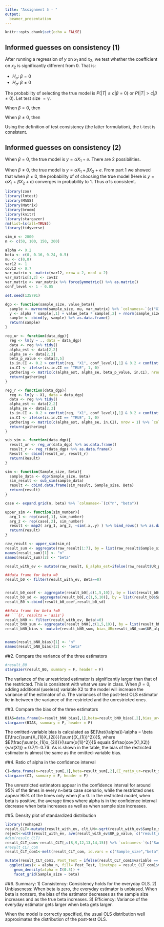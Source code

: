 ```yaml
---
title: "Assignment 5 - "
output:
  beamer_presentation
---
```


```r
knitr::opts_chunk$set(echo = FALSE)
```

## Informed guesses on consistency (1)

After running a regression of $y$ on $x_1$ and $x_2$, we test whether the coefficient on $x_2$ is significantly different from $0$. That is:

- $H_o$: $\beta = 0$
- $H_a$: $\beta \neq 0$

The probability of selecting the true model is $P(|T|\leq c | \beta=0)$ or  $P(|T|> c | \beta \neq 0)$. Let test size $= \gamma$.

When $\beta = 0$, then 
	\begin{align*} 
    	\lim_{n\to\infty} Pr(TrueModel) &= Pr(|T|< c | \beta=0)\\
        		      &= (1- \gamma) \nrightarrow 1
     \end{align*}
     
When $\beta \neq 0$, then 
	\begin{align*} 
    	\lim_{n\to\infty} Pr(TrueModel) &= Pr(|T|> c | \beta \neq 0)\\
        		      &= Test Power  \xrightarrow{\text{p}}  1
     \end{align*}

Using the definition of test consistency (the latter formulation), the t-test is consistent. 


## Informed guesses on consistency (2)
When $\beta=0$, the true model is $y=\alpha X_1 + e$. There are 2 possibilities.

\begin{enumerate}
\item T-test accept $\hat{\beta} = 0$, the fitted line is $\hat{y}=\hat{\alpha} X_1+\hat{e}$. $\hat{\alpha}$ is consistent.
        
\item T-test reject $\hat{\beta} = 0$, the fitted line is $\hat{y}=\hat{\alpha} X_1+\hat{\beta} X_2 +\hat{e}$. Since $\hat{\beta}\xrightarrow {\text{p}} \beta = 0 $, thus $\hat{\alpha}$ is consistent.
\end{enumerate}
         
When $\beta \neq 0$, the true model is $y=\alpha X_1 + \beta X_2 + e$. From part 1 we showed that when $\beta \neq 0$, the probability of of choosing the true model (Here is $y=\alpha X_1 + \beta X_2 + e$) converges in probability to 1. Thus $\hat{\alpha}$ is consistent. 


```r
library(zoo)
library(lmtest)
library(MASS)
library(Matrix)
library(broom)
library(knitr)
library(stargazer)
rm(list=ls(all=TRUE))
library(tidyverse)

sim_n <- 2000
n <- c(50, 100, 150, 200)

alpha <- 0.2
beta <- c(0, 0.16, 0.24, 0.5)
mu <- c(0,0)
var12 <- 1
cov12 <- 0.7
var_matrix <- matrix(var12, nrow = 2, ncol = 2)
var_matrix[1,2] <- cov12
var_matrix <- var_matrix %>% forceSymmetric() %>% as.matrix()
conf_level <- 1 - 0.05

set.seed(135791)

dgp <- function(sample_size, value_beta){
  sample <- mvrnorm(sample_size, mu, var_matrix) %>% `colnames<-`(c("X1","X2"))
  y <- alpha * sample[,1] + value_beta * sample[,2] + rnorm(sample_size, 0, 1)
  sample <- cbind(y, sample) %>% as.data.frame()
  return(sample)
}

reg_ur <- function(data_dgp){
  reg <- lm(y ~ ., data = data_dgp)
  data <- reg %>% tidy()
  alpha_est <- data[2,2]
  alpha_se <- data[2,3]
  beta_p_value <- data[3,5]
  is.in.CI <- 0.2 > confint(reg, "X1", conf_level)[,1] & 0.2 < confint(reg, "X1", conf_level)[,2]
  in.CI <- ifelse(is.in.CI == "TRUE", 1, 0)
  gathering <- matrix(c(alpha_est, alpha_se, beta_p_value, in.CI), nrow = 1) %>% `colnames<-`(c("UR_alpha_est","UR_alpha_SE","UR_p_value","UR_In_CI_Rate")) %>% as.data.frame()
  return(gathering)  
}

reg_r <- function(data_dgp){
  reg <- lm(y ~ X1, data = data_dgp)
  data <- reg %>% tidy()
  alpha_est <- data[2,2]
  alpha_se <- data[2,3]
  is.in.CI <- 0.2 > confint(reg, "X1", conf_level)[,1] & 0.2 < confint(reg, "X1", conf_level)[,2]
  in.CI <- ifelse(is.in.CI == "TRUE", 1, 0)
  gathering <- matrix(c(alpha_est, alpha_se, in.CI), nrow = 1) %>% `colnames<-`(c("R_alpha_est","R_alpha_SE","R_In_CI_Rate")) %>% as.data.frame()
  return(gathering)  
}

sub_sim <- function(data_dgp){
  result_ur <- reg_ur(data_dgp) %>% as.data.frame()
  result_r <- reg_r(data_dgp) %>% as.data.frame()
  Result <- cbind(result_ur, result_r)
  return(Result)
}

sim <- function(Sample_size, Beta){
  sample_data <- dgp(Sample_size, Beta)
  sim_result <- sub_sim(sample_data)
  result <- cbind.data.frame(sim_result, Sample_size, Beta)
  return(result)
}

case <- expand.grid(n, beta) %>% `colnames<-`(c("n", "beta"))

upper_sim <- function(sim_number){
  arg_1 <- rep(case[,1], sim_number)
  arg_2 <- rep(case[,2], sim_number)
  result <- map2( arg_1, arg_2, ~sim(.x,.y) ) %>% bind_rows() %>% as.data.frame()
  return(result)
}

raw_result <- upper_sim(sim_n)
result_sum <- aggregate(raw_result[1:7], by = list(raw_result$Sample_size, raw_result$Beta), mean)
names(result_sum)[1] <- "n"
names(result_sum)[2] <- "beta"

```

```r
result_with_ev <- mutate(raw_result, E_alpha_est=ifelse(raw_result$UR_p_value<0.05,raw_result$UR_alpha_est,raw_result$R_alpha_est), e_alpha_se=ifelse(raw_result$UR_p_value<0.05,raw_result$UR_alpha_SE,raw_result$R_alpha_SE))

##data frame for beta =0
result_b0 <- filter(result_with_ev, Beta==0)


result_b0_coef <- aggregate(result_b0[,c(1,5,10)], by = list(result_b0$Sample_size), mean) %>% `colnames<-`(c("n","alpha_UR","alpha_R","alpha_E"))
result_b0_sd <- aggregate(result_b0[,c(1,5,10)], by = list(result_b0$Sample_size), sd) %>% `colnames<-`(c("n","var(UR)","var(R)","var(E)"))
result_B0 <-cbind(result_b0_coef,result_b0_sd)

##data frame for beta !=0 
## ```{r, results = 'asis'}
result_bN0 <- filter(result_with_ev, Beta!=0)
result_bN0_sum <- aggregate(result_bN0[,c(1,5,10)], by = list(result_bN0$Sample_size, result_bN0$Beta), mean)
result_bN0_bias <- mutate(result_bN0_sum, bias_UR=result_bN0_sum$UR_alpha_est-0.2, bias_R=result_bN0_sum$R_alpha_est-0.2,bias_E=result_bN0_sum$E_alpha_est-0.2)


names(result_bN0_bias)[1] <- "n"
names(result_bN0_bias)[2] <- "beta"


```
##2. Compare the variance of the three estimators
```r
#result_B0
stargazer(result_B0, summary = F, header = F)
```
The variance of the unrestricted estimator is significantly larger than that of the restricted. This is consistent with what we saw in class. 
When $\beta = 0$, adding additional (useless) variable X2 to the model will increase the variance of the estimator of $\alpha$. 
The variances of the post-test OLS estimator lie in between the variance of the restricted and the unrestricted ones. 

##3. Compare the bias of the three estimators
```r
BIAS=data.frame(n=result_bN0_bias[,1],beta=result_bN0_bias[,2],bias_ur=result_bN0_bias[,6],bias_r=result_bN0_bias[,7],bias_e=result_bN0_bias[,8],bias_omitted=rep(c(0.112,0.168,0.35),times=4))
stargazer(BIAS, summary = F, header = F)
```
The omitted-variable bias is calculated as $E(\hat{\alpha})-\alpha = \beta E(\frac{\sum{X_{1i}X_{2i}}}{\sum{(X_{1i})^2}})$, where $E(\frac{\sum{x_{1i}x_{2i}}}{\sum{x{1i}^2}})$ equals $\frac{cov(X1,X2)}{var(X1)} = 0.7/1=0.7$.
As is shown in the table, the bias of the restricted estimator is almost the same as the omitted-variable bias. 

##4. Ratio of alpha in the confidence interval
```r
CI=data.frame(n=result_sum[,1],beta=result_sum[,2],CI_ratio_ur=result_sum[,6],CI_ratio_r=result_sum[,9])
stargazer(CI, summary = F, header = F)
```
The unrestricted estimators appear in the confidence interval for around 95% of the times in every n~beta case scenario, while the restricted ones appear 95% of the times only when $\beta=0$. In the restricted model, when beta is positive, the average times where alpha is in the confidence interval decrease when beta increases as well as when sample size increases.



##5. Density plot of standardized distribution
```r
library(reshape2)
result_CLT<-mutate(result_with_ev, clt_UN<-sqrt(result_with_ev$Sample_size)*(result_with_ev$UR_alpha_est-0.2), clt_R<-sqrt(result_with_ev$Sample_size)*(result_with_ev$R_alpha_est-0.2), clt_E<-sqrt(result_with_ev$Sample_size)*(result_with_ev$E_alpha_est-0.2),
reject<-with(result_with_ev, ave(result_with_ev$UR_p_value, c("result_with_ev$Sample_size","result_with_ev$Beta"), FUN=mean)))
#dim(result_CLT)
result_CLT_com<-result_CLT[,c(8,9,12,13,14,15)] %>% `colnames<-`(c("Sample_size","beta","Unrestricted","Restricted","Everyday","Rejection"))
#result_CLT_com
result_CLT_com1<-melt(result_CLT_com, id.vars = c("Sample_size","beta"), measure.vars = c("Unrestricted","Restricted","Everyday"))

mutate(result_CLT_com1, Post_Test = ifelse(result_CLT_com1$variable == "Everyday",T,F), alpha_n = result_CLT_com1$value) %>%
  ggplot(aes(x = alpha_n, fill= Post_Test, linetype = result_CLT_com1$variable)) + labs(linetype = "Estimator") + 
    geom_density(alpha = I(0.5)) +
    facet_grid(Sample_size ~ beta) 
```

##6. Summary: 
1) Consistency: Consistency holds for the everyday OLS. 
2) Unbiaseness: When beta is zero, the everyday estimator is unbiased. When beta is nonzero, the bias of the estimator decreases as the sample size increases and as the true beta increases. 
3) Efficiency: Variance of the everyday estimator gets larger when beta gets larger. 

When the model is correctly specified, the usual OLS distribution well approximates the distribution of the post-test OLS. 
